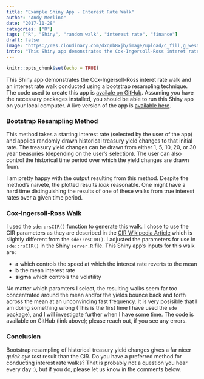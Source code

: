 ```yaml
---
title: "Example Shiny App - Interest Rate Walk"
author: "Andy Merlino"
date: "2017-11-28"
categories: ["R"]
tags: ["R", "Shiny", "random walk", "interest rate", "finance"]
draft: false
image: "https://res.cloudinary.com/dxqnb8xjb/image/upload/c_fill,g_west,h_400,w_400/v1511880608/interest-rate-walk_e2ognm.png"
intro: "This Shiny app demonstrates the Cox-Ingersoll-Ross interet rate walk and an interest rate walk conducted using a bootstrap resampling technique.  The code used to create this app is availale on GitHub. Assuming you have the necessary packages installed, you should be able to run this Shiny app on your local computer.  A live version of the app is also available."
---
```


```r
knitr::opts_chunk$set(echo = TRUE)
```

This Shiny app demonstrates the Cox-Ingersoll-Ross interet rate walk and an interest rate walk conducted using a bootstrap resampling technique.  The code used to create this app is [availale on GitHub](https://github.com/Tychobra/shiny-insurance-examples/tree/master/interest-rate-walk). Assuming you have the necessary packages installed, you should be able to run this Shiny app on your local computer.  A live version of the app is [available here](https://tychobra.shinyapps.io/interest-rate-walk/).

### Bootstrap Resampling Method

This method takes a starting interest rate (selected by the user of the app) and applies randomly drawn historical treasury yield changes to that initial rate.  The treasury yield changes can be drawn from either 1, 5, 10, 20, or 30 year treasuries (depending on the user's selection).  The user can also control the historical time period over which the yield changes are drawn from.

I am pretty happy with the output resulting from this method.  Despite the method's naivete, the plotted results _look_ reasonable.  One might have a hard time distinguishing the results of one of these walks from true interest rates over a given time period.

### Cox-Ingersoll-Ross Walk

I used the `sde::rsCIR()` function to generate this walk.  I chose to use the CIR parameters as they are described in the [CIR Wikipedia Article](https://en.wikipedia.org/wiki/Cox%E2%80%93Ingersoll%E2%80%93Ross_model) which is slightly different from the `sde::rsCIR()`.  I adjusted the parameters for use in `sde::rsCIR()` in the Shiny `server.R` file.  This Shiny app's inputs for this walk are:

* __a__ which controls the speed at which the interest rate reverts to the mean
* __b__ the mean interest rate
* __sigma__ which controls the volatility

No matter which paramters I select, the resulting walks seem far too concentrated around the mean and/or the yields bounce back and forth across the mean at an unconvincing fast frequency.  It is very posisible that I am doing something wrong (This is the first time I have used the `sde` package), and I will investigate further when I have some time.  The code is available on GitHub (link above); please reach out, if you see any errors.

### Conclusion

Bootstrap resampling of historical treasury yield changes gives a far nicer _quick eye test_ result than the CIR.  Do you have a preferred method for conducting interest rate walks?  That is probably not a question you hear every day :), but if you do, please let us know in the comments below.
